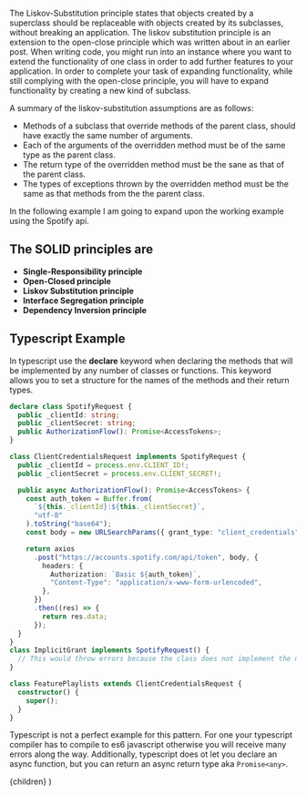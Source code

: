 

The Liskov-Substitution principle states that objects created by a superclass should be replaceable with objects created by its subclasses, without breaking an application. The liskov substitution principle is an extension to the open-close principle which was written about in an earlier post. When writing code, you might run into an instance where you want to extend the functionality of one class in order to add further features to your application. In order to complete your task of expanding functionality, while still complying with the open-close principle, you will have to expand functionality by creating a new kind of subclass.

A summary of the liskov-substitution assumptions are as follows:

- Methods of a subclass that override methods of the parent class, should have exactly the same number of arguments.
- Each of the arguments of the overridden method must be of the same type as the parent class.
- The return type of the overridden method must be the sane as that of the parent class.
- The types of exceptions thrown by the overridden method must be the same as that methods from the the parent class.

In the following example I am going to expand upon the working example using the Spotify api.

## The SOLID principles are

- **Single-Responsibility principle**
- **Open-Closed principle**
- **Liskov Substitution principle**
- **Interface Segregation principle**
- **Dependency Inversion principle**

## Typescript Example

In typescript use the **declare** keyword when declaring the methods that will be implemented by any number of classes or functions. This keyword allows you to set a structure for the names of the methods and their return types.

```typescript
declare class SpotifyRequest {
  public _clientId: string;
  public _clientSecret: string;
  public AuthorizationFlow(): Promise<AccessTokens>;
}

class ClientCredentialsRequest implements SpotifyRequest {
  public _clientId = process.env.CLIENT_ID!;
  public _clientSecret = process.env.CLIENT_SECRET!;

  public async AuthorizationFlow(): Promise<AccessTokens> {
    const auth_token = Buffer.from(
      `${this._clientId}:${this._clientSecret}`,
      "utf-8"
    ).toString("base64");
    const body = new URLSearchParams({ grant_type: "client_credentials" });

    return axios
      .post("https://accounts.spotify.com/api/token", body, {
        headers: {
          Authorization: `Basic ${auth_token}`,
          "Content-Type": "application/x-www-form-urlencoded",
        },
      })
      .then((res) => {
        return res.data;
      });
  }
}
class ImplicitGrant implements SpotifyRequest() {
  // This would throw errors because the class does not implement the necessary methods
}

class FeaturePlaylists extends ClientCredentialsRequest {
  constructor() {
    super();
  }
}
```

Typescript is not a perfect example for this pattern. For one your typescript compiler has to compile to es6 javascript otherwise you will receive many errors along the way. 
Additionally, typescript does ot let you declare an async function, but you can return an async return type aka `Promise<any>`.

  <Layout title={meta.title} description={meta.description} date={meta.publishDate}>
    <BlogLayout title={meta.title}>
      {children}
    </BlogLayout>
  </Layout>
)